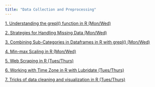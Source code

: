 ```yaml
---
title: "Data Collection and Preprocessing"
---
```

[1. Understanding the grepl() function in R (Mon/Wed)](https://www.youtube.com/watch?v=t5iv84vwrxk)

[2. Strategies for Handling Missing Data (Mon/Wed)](https://youtu.be/A7GkdSjLL_g)

[3. Combining Sub-Categories in Dataframes in R with grepl() (Mon/Wed)](https://youtu.be/A8IqvqnkIC4)

[4. Min-max Scaling in R (Mon/Wed)](https://youtu.be/Oi0P5CT5hS0)

[5. Web Scraping in R (Tues/Thurs)](https://youtu.be/bAlfTcX2Q8Y)

[6. Working with Time Zone in R with Lubridate (Tues/Thurs)](https://youtu.be/nLTD8tKimW4)

[7. Tricks of data cleaning and visualization in R (Tues/Thurs)](https://www.youtube.com/watch?v=cmzpZyz0Os4)


